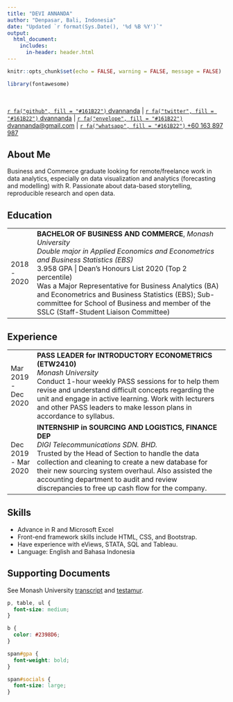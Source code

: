 ```yaml
---
title: "DEVI ANNANDA"
author: "Denpasar, Bali, Indonesia"
date: "Updated `r format(Sys.Date(), '%d %B %Y')`"
output:
  html_document:
    includes:
      in-header: header.html
---
```


```r
knitr::opts_chunk$set(echo = FALSE, warning = FALSE, message = FALSE)

library(fontawesome)
```

<br>

<span id="socials">
[`r fa("github", fill = "#161B22")` dvannanda](https://github.com/dvannanda) | 
[`r fa("twitter", fill = "#161B22")` dvannanda](https://twitter.com/dvannanda) | 
[`r fa("envelope", fill = "#161B22")` dvannanda@gmail.com](mailto:dvannanda@gmail.com) | 
[`r fa("whatsapp", fill = "#161B22")` +60 163 897 987](https://wa.me/60163897987)
</span>

## About Me

Business and Commerce graduate looking for remote/freelance work in data analytics, especially on data visualization and analytics (forecasting and modelling) with R. Passionate about data-based storytelling, reproducible research and open data. 

## Education

<table class="table table-borderless">
  <tbody>
    <tr>
      <td style="width: 12%">2018 - 2020</td>
      <td><b>BACHELOR OF BUSINESS AND COMMERCE</b>, <em>Monash University</em>
        <br><em>Double major in Applied Economics and Econometrics and Business Statistics (EBS)</em>
        <br><span id="gpa">3.958 GPA | Dean’s Honours List 2020 (Top 2 percentile)</span>
        <br>Was a Major Representative for Business Analytics (BA) and Econometrics and Business Statistics (EBS); Sub-committee for School of Business and member of the SSLC (Staff-Student Liaison Committee)
      </td>
    </tr>
  </tbody>
</table>

## Experience

<table class="table table-borderless">
  <tbody>
    <tr>
      <td style="width: 12%">Mar 2019 - Dec 2020</td>
      <td><b>PASS LEADER for INTRODUCTORY ECONOMETRICS (ETW2410)</b>
        <br><em>Monash University</em>
        <br>Conduct 1-hour weekly PASS sessions for to help them revise and understand difficult concepts regarding the unit and engage in active learning. Work with lecturers and other PASS leaders to make lesson plans in accordance to syllabus. 
      </td>
    </tr>
    <tr>
      <td>Dec 2019 - Mar 2020</td>
      <td><b>INTERNSHIP in SOURCING AND LOGISTICS, FINANCE DEP</b>
        <br><em>DIGI Telecommunications SDN. BHD.</em> 
        <br>Trusted by the Head of Section to handle the data collection and cleaning to create a new database for their new sourcing system overhaul. Also assisted the accounting department to audit and review discrepancies to free up cash flow for the company.
      </td>
    </tr>
  </tbody>
</table>

## Skills

- Advance in R and Microsoft Excel
- Front-end framework skills include HTML, CSS, and Bootstrap.
- Have experience with eViews, STATA, SQL and Tableau. 
- Language: English and Bahasa Indonesia


## Supporting Documents

See Monash University [transcript](https://www.myequals.net/sharelink/db53a623-6911-424d-b93d-6f75b5a5edfd/c7522f97-c7df-4dc1-840f-75f2701a3038) and [testamur](https://www.myequals.net/sharelink/e274ee91-dc9e-49ca-b622-f23b9f159ddf/2c23a82d-e53c-4ebc-9af1-7d04ef151bab). 


```css
p, table, ul {
  font-size: medium;
}

b {
  color: #2398D6;
}

span#gpa {
  font-weight: bold;
}

span#socials {
  font-size: large;
}
```


